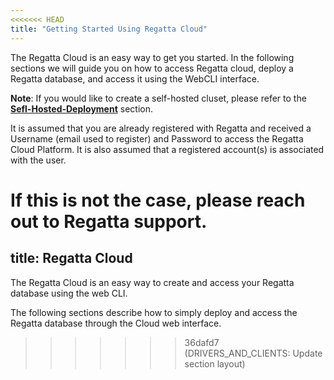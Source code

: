 ---
<<<<<<< HEAD
title: "Getting Started Using Regatta Cloud"
---

The Regatta Cloud is an easy way to get you started. In the following sections we will guide you on how to access Regatta cloud, deploy a Regatta database, and access it using the WebCLI interface.

**Note**: If you would like to create a self-hosted cluset, please refer to the [**Sefl-Hosted-Deployment**](https://docs.regatta.dev/self-hosted-deployment/prerequisites) section.

It is assumed that you are already registered with Regatta and received a Username (email used to register) and Password to access the Regatta Cloud Platform. It is also assumed that a registered account(s) is associated with the user.

If this is not the case, please reach out to Regatta support.
=======
title: Regatta Cloud
---

The Regatta Cloud is an easy way to create and access your Regatta database using the web
CLI.

The following sections describe how to simply deploy and access the Regatta database through
the Cloud web interface.
>>>>>>> 36dafd7 (DRIVERS_AND_CLIENTS: Update section layout)
